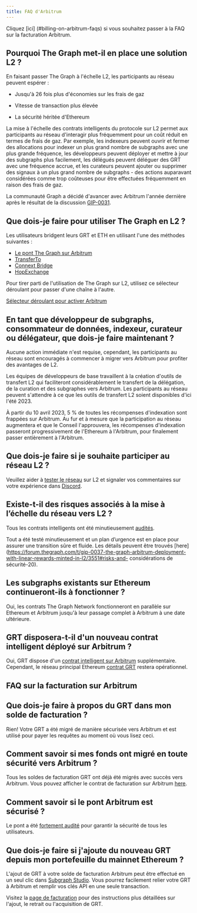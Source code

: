 ```yaml
---
title: FAQ d'Arbitrum
---
```


Cliquez [ici] (#billing-on-arbitrum-faqs) si vous souhaitez passer à la FAQ sur la facturation Arbitrum.

## Pourquoi The Graph met-il en place une solution L2 ?

En faisant passer The Graph à l'échelle L2, les participants au réseau peuvent espérer :

- Jusqu'à 26 fois plus d'économies sur les frais de gaz

- Vitesse de transaction plus élevée

- La sécurité héritée d'Ethereum

La mise à l'échelle des contrats intelligents du protocole sur L2 permet aux participants au réseau d'interagir plus fréquemment pour un coût réduit en termes de frais de gaz. Par exemple, les indexeurs peuvent ouvrir et fermer des allocations pour indexer un plus grand nombre de subgraphs avec une plus grande fréquence, les développeurs peuvent déployer et mettre à jour des subgraphs plus facilement, les délégués peuvent déléguer des GRT avec une fréquence accrue, et les curateurs peuvent ajouter ou supprimer des signaux à un plus grand nombre de subgraphs - des actions auparavant considérées comme trop coûteuses pour être effectuées fréquemment en raison des frais de gaz.

La communauté Graph a décidé d'avancer avec Arbitrum l'année dernière après le résultat de la discussion [GIP-0031](https://forum.thegraph.com/t/gip-0031-arbitrum-grt-bridge/3305).

## Que dois-je faire pour utiliser The Graph en L2 ?

Les utilisateurs bridgent leurs GRT et ETH en utilisant l'une des méthodes suivantes :

- [Le pont The Graph sur Arbitrum](https://bridge.arbitrum.io/?l2ChainId=42161)
- [TransferTo](https://transferto.xyz/swap)
- [Connext Bridge](https://bridge.connext.network/)
- [HopExchange ](https://app.hop.exchange/#/send?token=ETH)

Pour tirer parti de l'utilisation de The Graph sur L2, utilisez ce sélecteur déroulant pour passer d'une chaîne à l'autre.

[Sélecteur déroulant pour activer Arbitrum](/img/arbitrum-screenshot-toggle.png)

## En tant que développeur de subgraphs, consommateur de données, indexeur, curateur ou délégateur, que dois-je faire maintenant ?

Aucune action immédiate n'est requise, cependant, les participants au réseau sont encouragés à commencer à migrer vers Arbitrum pour profiter des avantages de L2.

Les équipes de développeurs de base travaillent à la création d'outils de transfert L2 qui faciliteront considérablement le transfert de la délégation, de la curation et des subgraphes vers Arbitrum. Les participants au réseau peuvent s'attendre à ce que les outils de transfert L2 soient disponibles d'ici l'été 2023.

À partir du 10 avril 2023, 5 % de toutes les récompenses d'indexation sont frappées sur Arbitrum. Au fur et à mesure que la participation au réseau augmentera et que le Conseil l'approuvera, les récompenses d'indexation passeront progressivement de l'Ethereum à l'Arbitrum, pour finalement passer entièrement à l'Arbitrum.

## Que dois-je faire si je souhaite participer au réseau L2 ?

Veuillez aider à [tester le réseau](https://testnet.thegraph.com/explorer) sur L2 et signaler vos commentaires sur votre expérience dans [Discord](https://discord.gg/graphprotocol).

## Existe-t-il des risques associés à la mise à l’échelle du réseau vers L2 ?

Tous les contrats intelligents ont été minutieusement [audités](https://github.com/graphprotocol/contracts/blob/dev/audits/OpenZeppelin/2022-07-graph-arbitrum-bridge-audit.pdf).

Tout a été testé minutieusement et un plan d’urgence est en place pour assurer une transition sûre et fluide. Les détails peuvent être trouvés [here](https://forum.thegraph.com/t/gip-0037-the-graph-arbitrum-deployment-with-linear-rewards-minted-in-l2/3551#risks-and- considérations de sécurité-20).

## Les subgraphs existants sur Ethereum continueront-ils à fonctionner ?

Oui, les contrats The Graph Network fonctionneront en parallèle sur Ethereum et Arbitrum jusqu'à leur passage complet à Arbitrum à une date ultérieure.

## GRT disposera-t-il d'un nouveau contrat intelligent déployé sur Arbitrum ?

Oui, GRT dispose d'un [contrat intelligent sur Arbitrum](https://arbiscan.io/address/0x9623063377ad1b27544c965ccd7342f7ea7e88c7) supplémentaire. Cependant, le réseau principal Ethereum [contrat GRT](https://etherscan.io/token/0xc944e90c64b2c07662a292be6244bdf05cda44a7) restera opérationnel.

## FAQ sur la facturation sur Arbitrum

## Que dois-je faire à propos du GRT dans mon solde de facturation ?

Rien! Votre GRT a été migré de manière sécurisée vers Arbitrum et est utilisé pour payer les requêtes au moment où vous lisez ceci.

## Comment savoir si mes fonds ont migré en toute sécurité vers Arbitrum ?

Tous les soldes de facturation GRT ont déjà été migrés avec succès vers Arbitrum. Vous pouvez afficher le contrat de facturation sur Arbitrum [here](https://arbiscan.io/address/0x1B07D3344188908Fb6DEcEac381f3eE63C48477a).

## Comment savoir si le pont Arbitrum est sécurisé ?

Le pont a été [fortement audité](https://code4rena.com/contests/2022-10-the-graph-l2-bridge-contest) pour garantir la sécurité de tous les utilisateurs.

## Que dois-je faire si j'ajoute du nouveau GRT depuis mon portefeuille du mainnet Ethereum ?

L'ajout de GRT à votre solde de facturation Arbitrum peut être effectué en un seul clic dans [Subgraph Studio](https://thegraph.com/studio/). Vous pourrez facilement relier votre GRT à Arbitrum et remplir vos clés API en une seule transaction.

Visitez la [page de facturation](https://thegraph.com/docs/en/billing/) pour des instructions plus détaillées sur l'ajout, le retrait ou l'acquisition de GRT.
